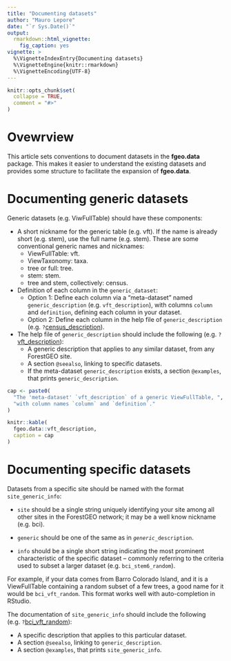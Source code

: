 ```yaml
---
title: "Documenting datasets"
author: "Mauro Lepore"
date: "`r Sys.Date()`"
output:
  rmarkdown::html_vignette:
    fig_caption: yes
vignette: >
  %\VignetteIndexEntry{Documenting datasets}
  %\VignetteEngine{knitr::rmarkdown}
  %\VignetteEncoding{UTF-8}
---
```


```r
knitr::opts_chunk$set(
  collapse = TRUE,
  comment = "#>"
)
```

# Ovewrview

This article sets conventions to document datasets in the __fgeo.data__ package. This makes it easier to understand the existing datasets and provides some structure to facilitate the expansion of __fgeo.data__.

# Documenting generic datasets

Generic datasets (e.g. ViwFullTable) should have these components:

* A short nickname for the generic table (e.g. vft). If the name is already short (e.g. stem), use the full name (e.g. stem). These are some conventional generic names and nicknames:
    * ViewFullTable: vft.
    * ViewTaxonomy: taxa.
    * tree or full: tree.
    * stem: stem.
    * tree and stem, collectively: census.

* Definition of each column in the `generic_dataset`:
    * Option 1: Define each column via a "meta-dataset" named `generic_description` (e.g. `vft_description`), with columns `column` and `definition`, defining each column in your dataset. 
    * Option 2: Define each column in the help file of `generic_description` (e.g. `?`[census_description](https://forestgeo.github.io/fgeo.data/reference/census_description.html)).

* The help file of `generic_description` should include the following (e.g. `?`[vft_description](https://forestgeo.github.io/fgeo.data/reference/vft_description.html)):
    * A generic description that applies to any similar dataset, from any ForestGEO site.
    * A section `@seealso`, linking to specific datasets.
    * If the meta-dataset `generic_description` exists, a section `@examples`, that prints `generic_description`.

```r
cap <- paste0(
  "The 'meta-dataset' `vft_description` of a generic ViewFullTable, ",
  "with column names `column` and `definition`."
)

knitr::kable(
  fgeo.data::vft_description, 
  caption = cap
)
```

# Documenting specific datasets

Datasets from a specific site should be named with the format `site_generic_info`: 

* `site` should be a single string uniquely identifying your site among all other sites in the ForestGEO network; it may be a well know nickname (e.g. bci). 
* `generic` should be one of the same as in _`generic`_`_description`. 

* `info` should be a single short string indicating the most prominent characteristic of the specific dataset -- commonly referring to the criteria used to subset a larger dataset (e.g. `bci_stem6_random`).

For example, if your data comes from Barro Colorado Island, and it is a ViewFullTable containing a random subset of a few trees, a good name for it would be `bci_vft_random`. This format works well with auto-completion in RStudio.

The documentation of `site_generic_info` should include the following (e.g. `?`[bci_vft_random](https://forestgeo.github.io/fgeo.data/reference/vft_bci.html)):

* A specific description that applies to this particular dataset.
* A section `@seealso`, linking to `generic_description`.
* A section `@examples`, that prints `site_generic_info`.
